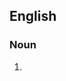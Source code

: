 ==English==

===Noun===
{{en-noun}}

# {{lb|en|cryptography}} {{initialism of|en|[[cryptographically]] [[secure]] [[pseudorandom]] [[number]] [[generator]]}}
#: {{hyper|en|PRNG}}